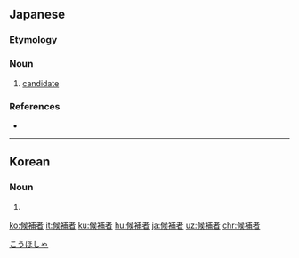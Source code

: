 ==Japanese==
{{ja-kanjitab|こう|ほ|しゃ|yomi=on}}

===Etymology===
{{suffix|候補|者|lang=ja|sort=こうほしゃ}}

===Noun===
{{ja-noun|こうほしゃ}}

# [[candidate]] {{gloss|a person who is running in an election or who is applying to a position for a job}}

===References===
* {{R:Shogakukan}}

[[Category:ja:Politics|こうほしゃ]]

----

==Korean==
{{ko-hanjatab}}

===Noun===
{{ko-noun|hj|hangeul=후보자}}

# {{hanja form of|후보자|candidate}}

[[ko:候補者]]
[[it:候補者]]
[[ku:候補者]]
[[hu:候補者]]
[[ja:候補者]]
[[uz:候補者]]
[[chr:候補者]]